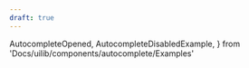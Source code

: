 ```yaml
---
draft: true
---
```


  AutocompleteOpened,
  AutocompleteDisabledExample,
} from 'Docs/uilib/components/autocomplete/Examples'

<AutocompleteOpened />

<AutocompleteDisabledExample />
